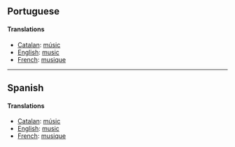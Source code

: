 ==Portuguese==

====Translations====

*[[Catalan]]: [[músic]]
*[[English]]: [[music]]
*[[French]]: [[musique]]

----

==Spanish==

====Translations====

*[[Catalan]]: [[músic]]
*[[English]]: [[music]]
*[[French]]: [[musique]]